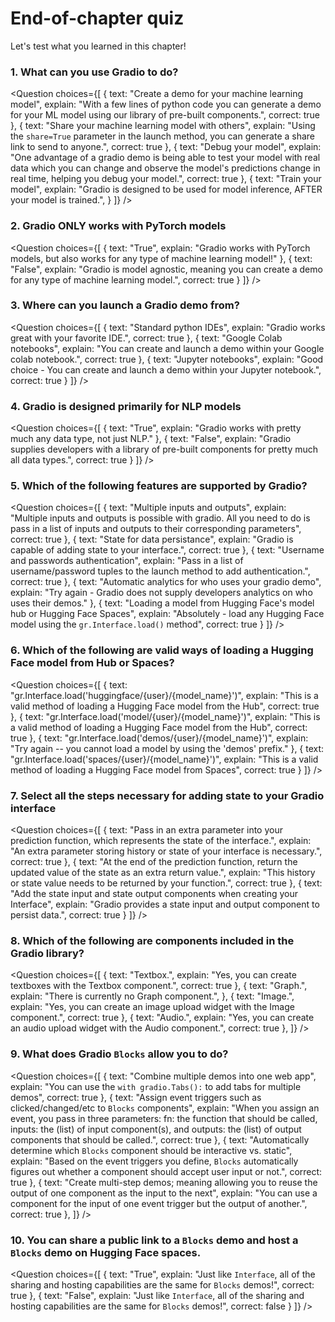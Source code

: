 <!-- DISABLE-FRONTMATTER-SECTIONS -->

# End-of-chapter quiz

Let's test what you learned in this chapter!

### 1. What can you use Gradio to do?

<Question
	choices={[
        {
			text: "Create a demo for your machine learning model",
			explain: "With a few lines of python code you can generate a demo for your ML model using our library of pre-built components.",
			correct: true
		},
		{
			text: "Share your machine learning model with others",
			explain: "Using the <code>share=True</code> parameter in the launch method, you can generate a share link to send to anyone.",
            correct: true
		},
		{
			text: "Debug your model",
			explain: "One advantage of a gradio demo is being able to test your model with real data which you can change and observe the model's predictions change in real time, helping you debug your model.",
			correct: true
		},
		{
			text: "Train your model",
			explain: "Gradio is designed to be used for model inference, AFTER your model is trained.",
		}
	]}
/>

### 2. Gradio ONLY works with PyTorch models

<Question
	choices={[
        {
			text: "True",
			explain: "Gradio works with PyTorch models, but also works for any type of machine learning model!"
        },
        {
			text: "False",
			explain: "Gradio is model agnostic, meaning you can create a demo for any type of machine learning model.",
			correct: true
        }
	]}
/>

### 3. Where can you launch a Gradio demo from?

<Question
	choices={[
        {
			text: "Standard python IDEs",
			explain: "Gradio works great with your favorite IDE.",
            correct: true
        },
        {
			text: "Google Colab notebooks",
			explain: "You can create and launch a demo within your Google colab notebook.",
			correct: true
        },
        {
			text: "Jupyter notebooks",
			explain: "Good choice - You can create and launch a demo within your Jupyter notebook.",
			correct: true
        }
	]}
/>

### 4. Gradio is designed primarily for NLP models

<Question
	choices={[
        {
			text: "True",
			explain: "Gradio works with pretty much any data type, not just NLP."
        },
        {
			text: "False",
			explain: "Gradio supplies developers with a library of pre-built components for pretty much all data types.",
            correct: true
        }
	]}
/>

### 5. Which of the following features are supported by Gradio?

<Question
	choices={[
        {
			text: "Multiple inputs and outputs",
			explain: "Multiple inputs and outputs is possible with gradio. All you need to do is pass in a list of inputs and outputs to their corresponding parameters",
            correct: true
        },
        {
			text: "State for data persistance",
			explain: "Gradio is capable of adding state to your interface.",
			correct: true
        },
        {
			text: "Username and passwords authentication",
			explain: "Pass in a list of username/password tuples to the launch method to add authentication.",
			correct: true
        },
        {
			text: "Automatic analytics for who uses your gradio demo",
			explain: "Try again - Gradio does not supply developers analytics on who uses their demos."
        },
        {
			text: "Loading a model from Hugging Face's model hub or Hugging Face Spaces",
			explain: "Absolutely - load any Hugging Face model using the <code>gr.Interface.load()</code> method",
			correct: true
        }
	]}
/>

### 6. Which of the following are valid ways of loading a Hugging Face model from Hub or Spaces?

<Question
	choices={[
        {
			text: "gr.Interface.load('huggingface/{user}/{model_name}')",
			explain: "This is a valid method of loading a Hugging Face model from the Hub",
            correct: true
        },
        {
			text: "gr.Interface.load('model/{user}/{model_name}')",
			explain: "This is a valid method of loading a Hugging Face model from the Hub",
			correct: true
        },
        {
			text: "gr.Interface.load('demos/{user}/{model_name}')",
			explain: "Try again -- you cannot load a model by using the 'demos' prefix."
        },
        {
			text: "gr.Interface.load('spaces/{user}/{model_name}')",
			explain: "This is a valid method of loading a Hugging Face model from Spaces",
			correct: true
        }
	]}
/>

### 7. Select all the steps necessary for adding state to your Gradio interface

<Question
	choices={[
        {
			text: "Pass in an extra parameter into your prediction function, which represents the state of the interface.",
			explain: "An extra parameter storing history or state of your interface is necessary.",
            correct: true
        },
        {
			text: "At the end of the prediction function, return the updated value of the state as an extra return value.",
			explain: "This history or state value needs to be returned by your function.",
            correct: true
        },
        {
			text: "Add the state input and state output components when creating your Interface",
			explain: "Gradio provides a state input and output component to persist data.",
            correct: true
        }
	]}
/>

### 8. Which of the following are components included in the Gradio library?

<Question
	choices={[
        {
			text: "Textbox.",
			explain: "Yes, you can create textboxes with the Textbox component.",
            correct: true
        },
        {
			text: "Graph.",
			explain: "There is currently no Graph component.",
        },
        {
			text: "Image.",
			explain: "Yes, you can create an image upload widget with the Image component.",
            correct: true
        },
        {
			text: "Audio.",
			explain: "Yes, you can create an audio upload widget with the Audio component.",
            correct: true
        },
	]}
/>

### 9. What does Gradio `Blocks` allow you to do?

<Question
	choices={[
        {
			text: "Combine multiple demos into one web app",
			explain: "You can use the `with gradio.Tabs():` to add tabs for multiple demos",
			correct: true
        },
        {
			text: "Assign event triggers such as clicked/changed/etc to `Blocks` components",
			explain: "When you assign an event, you pass in three parameters: fn: the function that should be called, inputs: the (list) of input component(s), and outputs: the (list) of output components that should be called.",
			correct: true
        },
        {
			text: "Automatically determine which `Blocks` component should be interactive vs. static",
			explain: "Based on the event triggers you define, `Blocks` automatically figures out whether a component should accept user input or not.",
			correct: true
        },
		 {
			text: "Create multi-step demos; meaning allowing you to reuse the output of one component as the input to the next",
			explain: "You can use a component for the input of one event trigger but the output of another.",
            correct: true
        },
	]}
/>

### 10. You can share a public link to a `Blocks` demo and host a `Blocks` demo on Hugging Face spaces.

<Question
	choices={[
        {
			text: "True",
			explain: "Just like `Interface`, all of the sharing and hosting capabilities are the same for `Blocks` demos!",
			correct: true
        },
        {
			text: "False",
			explain: "Just like `Interface`, all of the sharing and hosting capabilities are the same for `Blocks` demos!",
			correct: false
        }
	]}
/>